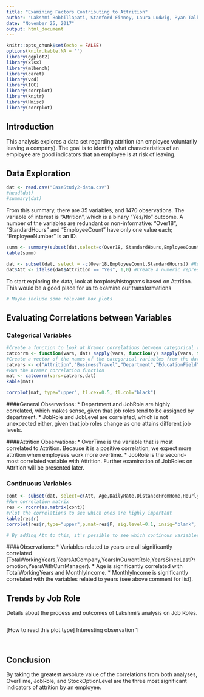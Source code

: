---
title: "Examining Factors Contributing to Attrition"
author: "Lakshmi Bobbillapati, Stanford Finney, Laura Ludwig, Ryan Talk"
date: "November 25, 2017"
output: html_document
---

```{r setup, include=FALSE}
knitr::opts_chunk$set(echo = FALSE)
options(knitr.kable.NA = '')
library(ggplot2)
library(xlsx)
library(mlbench)
library(caret)
library(vcd)
library(ICC)
library(corrplot)
library(knitr)
library(Hmisc)
library(corrplot)

```

## Introduction

This analysis explores a data set regarding attrition (an employee voluntarily leaving a company). The goal is to identify what characteristics of an employee are good indicators that an employee is at risk of leaving. 

## Data Exploration

```{r gather, echo=FALSE}
dat <- read.csv("CaseStudy2-data.csv")
#head(dat)
#summary(dat)
```

From this summary, there are 35 variables, and 1470 observations. The variable of interest is "Attrition", which is a binary "Yes/No" outcome. A number of the variables are redundant or non-informative: "Over18", "StandardHours" and "EmployeeCount" have only one value each; "EmployeeNumber" is an ID. 
```{r summaries, echo=FALSE}
summ <- summary(subset(dat,select=c(Over18, StandardHours,EmployeeCount)))
kable(summ)
```

```{r clean, echo=FALSE}
dat <- subset(dat, select = -c(Over18,EmployeeCount,StandardHours)) #Remove the columns that do not give any useful information.
dat$Att <- ifelse(dat$Attrition == "Yes", 1,0) #Create a numeric representation of Attrition (1=Yes, 0=No)

```

To start exploring the data, look at boxplots/histograms based on Attrition. 
This would be a good place for us to examine our transformations
```{r boxplots}
# Maybe include some relevant box plots
```

## Evaluating Correlations between Variables

### Categorical Variables
```{r corr_cat}

#Create a function to look at Kramer correlations between categorical variables
catcorrm <- function(vars, dat) sapply(vars, function(y) sapply(vars, function(x) assocstats(table(dat[,x], dat[,y]))$cramer))
#Create a vector of the names of the categorical variables from the data set
catvars <- c("Attrition","BusinessTravel","Department","EducationField","Gender","JobRole","MaritalStatus","OverTime","EnvironmentSatisfaction","JobInvolvement","JobLevel","JobSatisfaction","PerformanceRating","RelationshipSatisfaction","StockOptionLevel","WorkLifeBalance","NumCompaniesWorked")
#Run the Kramer correlation function
mat <- catcorrm(vars=catvars,dat)
kable(mat)

corrplot(mat, type="upper", tl.cex=0.5, tl.col="black")
```

####General Observations:
* Department and JobRole are highly correlated, which makes sense, given that job roles tend to be assigned by department.
* JobRole and JobLevel are correlated, which is not unexpected either, given that job roles change as one attains different job levels.

####Attrition Observations:
* OverTime is the variable that is most correlated to Attrition. Because it is a positive correlation, we expect more attrition when employees work more overtime.
* JobRole is the second-most correlated variable with Attrition. Further examination of JobRoles on Attrition will be presented later.

### Continuous Variables
```{r corr_cont}
cont <- subset(dat, select=c(Att, Age,DailyRate,DistanceFromHome,HourlyRate,MonthlyIncome,MonthlyRate,NumCompaniesWorked,PercentSalaryHike,TotalWorkingYears,TrainingTimesLastYear,YearsAtCompany,YearsInCurrentRole,YearsSinceLastPromotion,YearsWithCurrManager))
#Run correlation matrix
res <- rcorr(as.matrix(cont))
#Plot the correlations to see which ones are highly important
kable(res$r)
corrplot(res$r,type="upper",p.mat=res$P, sig.level=0.1, insig="blank", tl.cex=0.5,tl.col="black")

# By adding Att to this, it's possible to see which continous variables are correlated to Attrition
```

####Observations:
* Variables related to years are all significantly correlated (TotalWorkingYears,YearsAtCompany,YearsInCurrentRole,YearsSinceLastPromotion,YearsWithCurrManager).
* Age is significantly correlated with TotalWorkingYears and MonthlyIncome.
* MonthlyIncome is significantly correlated with the variables related to years (see above comment for list).

## Trends by Job Role
Details about the process and outcomes of Lakshmi's analysis on Job Roles.
```{r jobrolesbyattrition}

```
[How to read this plot type]
Interesting observation 1


```{r jobrolesbygender}

```

```{r jobrolesbyx}

```
## Conclusion
By taking the greatest avsolute value of the correlations from both analyses, OverTime, JobRole, and StockOptionLevel are the three most significant indicators of attrition by an employee.


